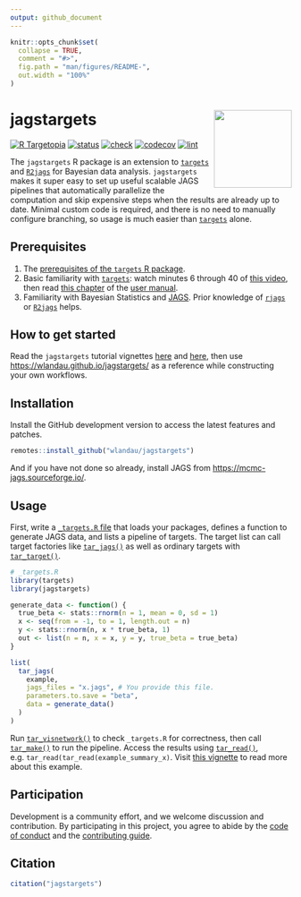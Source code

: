 ```yaml
---
output: github_document
---
```


```r
knitr::opts_chunk$set(
  collapse = TRUE,
  comment = "#>",
  fig.path = "man/figures/README-",
  out.width = "100%"
)
```

# jagstargets <img src='man/figures/logo.png' align="right" height="139"/>

[![R Targetopia](https://img.shields.io/badge/R_Targetopia-member-blue?style=flat&labelColor=gray)](https://wlandau.github.io/targetopia/)
<!--
[![cran](http://www.r-pkg.org/badges/version/jagstargets)](https://cran.r-project.org/package=jagstargets)
-->
[![status](https://www.repostatus.org/badges/latest/active.svg)](https://www.repostatus.org/#active)
[![check](https://github.com/wlandau/jagstargets/workflows/check/badge.svg)](https://github.com/wlandau/jagstargets/actions?query=workflow%3Acheck)
[![codecov](https://codecov.io/gh/wlandau/jagstargets/branch/main/graph/badge.svg?token=3T5DlLwUVl)](https://codecov.io/gh/wlandau/jagstargets)
[![lint](https://github.com/wlandau/jagstargets/workflows/lint/badge.svg)](https://github.com/wlandau/jagstargets/actions?query=workflow%3Alint)

The `jagstargets` R package is an extension to [`targets`](https://docs.ropensci.org/targets/) and [`R2jags`](https://CRAN.R-project.org/package=R2jags) for Bayesian data analysis. `jagstargets` makes it super easy to set up useful scalable JAGS pipelines that automatically parallelize the computation and skip expensive steps when the results are already up to date. Minimal custom code is required, and there is no need to manually configure branching, so usage is much easier than [`targets`](https://docs.ropensci.org/targets/) alone.

## Prerequisites

1. The [prerequisites of the `targets` R package](https://docs.ropensci.org/targets/#prerequisites).
1. Basic familiarity with [`targets`](https://docs.ropensci.org/targets/): watch minutes 6 through 40 of [this video](https://youtu.be/Gqn7Xn4d5NI), then read [this chapter](https://books.ropensci.org/targets/walkthrough.html) of the [user manual](https://books.ropensci.org/targets/).
1. Familiarity with Bayesian Statistics and [JAGS](https://mcmc-jags.sourceforge.io/). Prior knowledge of [`rjags`](https://cran.r-project.org/package=rjags) or [`R2jags`](https://cran.r-project.org/package=R2jags) helps.

## How to get started

Read the `jagstargets` tutorial vignettes [here](https://wlandau.github.io/jagstargets/articles/mcmc.html) and [here](https://wlandau.github.io/jagstargets/articles/mcmc_rep.html), then use <https://wlandau.github.io/jagstargets/> as a reference while constructing your own workflows.

## Installation

Install the GitHub development version to access the latest features and patches.

```r
remotes::install_github("wlandau/jagstargets")
```

And if you have not done so already, install JAGS from <https://mcmc-jags.sourceforge.io/>.

## Usage

First, write a [`_targets.R` file](https://books.ropensci.org/targets/walkthrough.html) that loads your packages, defines a function to generate JAGS data, and lists a pipeline of targets. The target list can call target factories like [`tar_jags()`](https://wlandau.github.io/jagstargets/reference/tar_jags.html) as well as ordinary targets with [`tar_target()`](https://docs.ropensci.org/targets/reference/tar_target.html).

```r
# _targets.R
library(targets)
library(jagstargets)

generate_data <- function() {
  true_beta <- stats::rnorm(n = 1, mean = 0, sd = 1)
  x <- seq(from = -1, to = 1, length.out = n)
  y <- stats::rnorm(n, x * true_beta, 1)
  out <- list(n = n, x = x, y = y, true_beta = true_beta)
}

list(
  tar_jags(
    example,
    jags_files = "x.jags", # You provide this file.
    parameters.to.save = "beta",
    data = generate_data()
  )
)
```

Run [`tar_visnetwork()`](https://docs.ropensci.org/targets/reference/tar_visnetwork.html) to check `_targets.R` for correctness, then call [`tar_make()`](https://docs.ropensci.org/targets/reference/tar_make.html) to run the pipeline. Access the results using [`tar_read()`](https://docs.ropensci.org/targets/reference/tar_read.html), e.g. `tar_read(tar_read(example_summary_x)`. Visit [this vignette](https://wlandau.github.io/jagstargets/articles/mcmc.html) to read more about this example.

## Participation

Development is a community effort, and we welcome discussion and contribution. By participating in this project, you agree to abide by the [code of conduct](https://github.com/wlandau/jagstargets/blob/main/CODE_OF_CONDUCT.md) and the [contributing guide](https://github.com/wlandau/jagstargets/blob/main/CONTRIBUTING.md).

## Citation

```r
citation("jagstargets")
```
